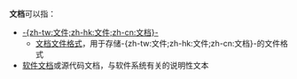 {{noteTA|G1=IT}}
'''文档'''可以指：
* [[文件|-{zh-tw:文件;zh-hk:文件;zh-cn:文档}-]]
**[[文件檔案格式|文档文件格式]]，用于存储-{zh-tw:文件;zh-hk:文件;zh-cn:文档}-的文件格式
* [[软件文档|软件文档]]或源代码文档，与软件系统有关的说明性文本

{{disambig|Cat=二字消歧义}}